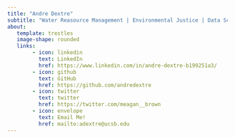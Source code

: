```yaml
---
title: "Andre Dextre" 
subtitle: "Water Reasource Management | Environmental Justice | Data Science"
about:
   template: trestles
   image-shape: rounded
   links:
        - icon: linkedin
          text: LinkedIn
          href: https://www.linkedin.com/in/andre-dextre-b199251a3/
        - icon: github
          text: GitHub
          href: https://github.com/andredextre
        - icon: twitter
          text: twitter
          href: https://twitter.com/meagan__brown
        - icon: envelope
          text: Email Me!
          href: mailto:adextre@ucsb.edu
---
```


